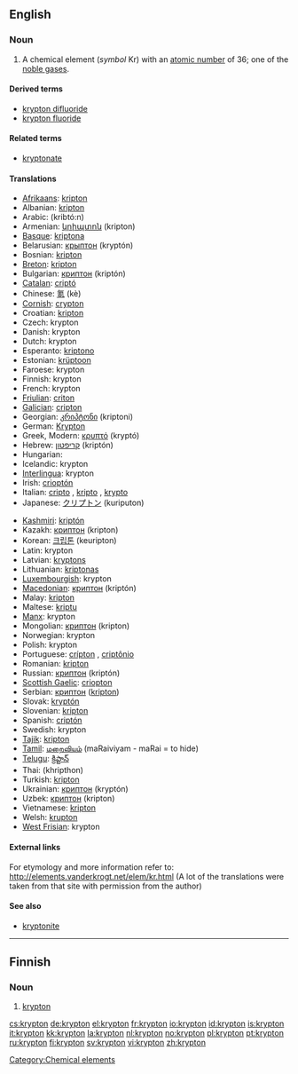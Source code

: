 {{see|Krypton}}
==English==

{{elements|Kr|bromine|Br|rubidium|Rb}}

===Noun===
{{en-noun|-}}
{{wikipedia}}

# A chemical element (''symbol'' Kr) with an [[atomic number]] of 36; one of the [[noble gas]]es.

====Derived terms====
* [[krypton difluoride]]
* [[krypton fluoride]]
<!--NOT kryptonite: this comes from the name of the fictional planet Krypton, not the element krypton-->

====Related terms====
* [[kryptonate]]
<!--NOT kryptonite: this comes from the name of the fictional planet Krypton, not the element krypton-->

====Translations====
{{trans-top|a chemical element}}
* [[Afrikaans]]: [[kripton]]
* Albanian: [[kripton]]
* Arabic: {{Arab|[[كربتون]]}} (kribtó:n) {{m}}
* Armenian: [[կրիպտոն]] (kripton)
* [[Basque]]: [[kriptona]]
* Belarusian: [[крыптон]] (kryptón) {{m}}
* Bosnian: [[kripton]]
* [[Breton]]: [[kripton]]
* Bulgarian: [[криптон]] (kriptón) {{m}}
* [[Catalan]]: [[criptó]]
* Chinese: [[氪]] (kè)
* [[Cornish]]: [[crypton]]
* Croatian: [[kripton]]
* Czech: krypton
* Danish: krypton
* Dutch: krypton {{n}}
* Esperanto: [[kriptono]]
* Estonian: [[krüptoon]]
* Faroese: krypton
* Finnish: krypton
* French: krypton {{m}}
* [[Friulian]]: [[criton]]
* [[Galician]]: [[cripton]]
* Georgian: [[კრიპტონი]] (kriptoni)
* German: [[Krypton]] {{n}}
* Greek, Modern: [[κρυπτό]] (kryptó) {{n}}
* Hebrew: [[קריפטון]] (kriptón)
* Hungarian: {{t|hu|kripton}}
* Icelandic: krypton
* [[Interlingua]]: krypton
* Irish: [[crioptón]]
* Italian: [[cripto]] {{m}}, [[kripto]] {{m}}, [[krypto]] {{m}}
* Japanese: [[クリプトン]] (kuriputon)
{{trans-mid}}
* [[Kashmiri]]: [[kriptón]]
* Kazakh: [[криптон]] (kripton)
* Korean: [[크립톤]] (keuripton)
* Latin: krypton
* Latvian: [[kryptons]]
* Lithuanian: [[kriptonas]]
* [[Luxembourgish]]: krypton
* [[Macedonian]]: [[криптон]] (kriptón) {{m}}
* Malay: [[kripton]]
* Maltese: [[kriptu]]
* [[Manx]]: krypton
* Mongolian: [[криптон]] (kripton)
* Norwegian: krypton
* Polish: krypton {{m}}
* Portuguese: [[crípton]] {{m}}, [[criptônio]] {{m}}
* Romanian: [[kripton]] {{n}}
* Russian: [[криптон]] (kriptón) {{m}}
* [[Scottish Gaelic]]: [[criopton]]
* Serbian: [[криптон]] ([[kripton]]) {{m}}
* Slovak: [[kryptón]]
* Slovenian: [[kripton]]
* Spanish: [[criptón]] {{m}}
* Swedish: krypton
* [[Tajik]]: [[kripton]]
* [[Tamil]]: [[மறைவியம்]] (maRaiviyam - maRai = to hide)
* [[Telugu]]: [[క్రిప్టాన్]]
* Thai: {{Thai|[[คริปทอน]]}} (khripthon)
* Turkish: [[kripton]]
* Ukrainian: [[криптон]] (kryptón) {{m}}
* Uzbek: [[криптон]] (kripton)
* Vietnamese: [[kripton]]
* Welsh: [[krupton]]
* [[West Frisian]]: krypton
{{trans-bottom}}

====External links====
For etymology and more information refer to:
http://elements.vanderkrogt.net/elem/kr.html
(A lot of the translations were taken from that site with permission from the author)

====See also====
* [[kryptonite]]<!--which comes from the name of the fictional planet Krypton, not the name of the element-->

[[Category:Chemical elements]]

----

==Finnish==
{{wikipedia|lang=fi}}

===Noun===
{{fi-noun}}

# {{element|lang=fi}} [[#English|krypton]]

[[cs:krypton]]
[[de:krypton]]
[[el:krypton]]
[[fr:krypton]]
[[io:krypton]]
[[id:krypton]]
[[is:krypton]]
[[it:krypton]]
[[kk:krypton]]
[[la:krypton]]
[[nl:krypton]]
[[no:krypton]]
[[pl:krypton]]
[[pt:krypton]]
[[ru:krypton]]
[[fi:krypton]]
[[sv:krypton]]
[[vi:krypton]]
[[zh:krypton]]